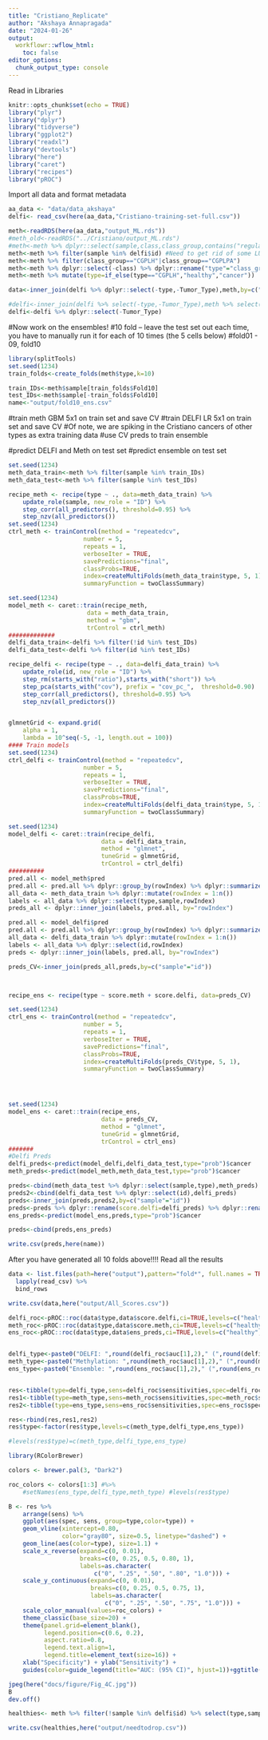 ```yaml
---
title: "Cristiano_Replicate"
author: "Akshaya Annapragada"
date: "2024-01-26"
output:
  workflowr::wflow_html:
    toc: false
editor_options:
  chunk_output_type: console    
---
```


Read in Libraries
```r
knitr::opts_chunk$set(echo = TRUE)
library("plyr")
library("dplyr")
library("tidyverse")
library("ggplot2")
library("readxl")
library("devtools")
library("here")
library("caret")
library("recipes")
library("pROC")
```

Import all data and format metadata
```r
aa_data <- "data/data_akshaya"
delfi<- read_csv(here(aa_data,"Cristiano-training-set-full.csv")) 

meth<-readRDS(here(aa_data,"output_ML.rds"))
#meth_old<-readRDS("../Cristiano/output_ML.rds")
#meth<-meth %>% dplyr::select(sample,class,class_group,contains("regular"))
meth<-meth %>% filter(sample %in% delfi$id) #Need to get rid of some LUCAS and D/C healthies that are in here
meth<-meth %>% filter(class_group=="CGPLH"|class_group=="CGPLPA")
meth<-meth %>% dplyr::select(-class) %>% dplyr::rename("type"="class_group")
meth<-meth %>% mutate(type=if_else(type=="CGPLH","healthy","cancer"))

data<-inner_join(delfi %>% dplyr::select(-type,-Tumor_Type),meth,by=c("id"="sample"))

#delfi<-inner_join(delfi %>% select(-type,-Tumor_Type),meth %>% select(sample,type),by=c("id"="sample"))
delfi<-delfi %>% dplyr::select(-Tumor_Type)

```

#Now work on the ensembles!
#10 fold -- leave the test set out each time, you have to manually run it for each of 10 times (the 5 cells below)
#fold01 - 09, fold10
```r
library(splitTools)
set.seed(1234)
train_folds<-create_folds(meth$type,k=10)

train_IDs<-meth$sample[train_folds$Fold10]
test_IDs<-meth$sample[-train_folds$Fold10]
name<-"output/fold10_ens.csv"
```

#train meth GBM 5x1 on train set and save CV
#train DELFI LR 5x1 on train set and save CV
#Of note, we are spiking in the Cristiano cancers of other types as extra training data
#use CV preds to train ensemble

#predict DELFI and Meth on test set
#predict ensemble on test set

```r
set.seed(1234)
meth_data_train<-meth %>% filter(sample %in% train_IDs)
meth_data_test<-meth %>% filter(sample %in% test_IDs)

recipe_meth <- recipe(type ~ ., data=meth_data_train) %>%
    update_role(sample, new_role = "ID") %>%
    step_corr(all_predictors(), threshold=0.95) %>%
    step_nzv(all_predictors())
set.seed(1234)
ctrl_meth <- trainControl(method = "repeatedcv",
                     number = 5,
                     repeats = 1,
                     verboseIter = TRUE,
                     savePredictions="final",
                     classProbs=TRUE,
                     index=createMultiFolds(meth_data_train$type, 5, 1),
                     summaryFunction = twoClassSummary)

set.seed(1234)
model_meth <- caret::train(recipe_meth,
                      data = meth_data_train,
                      method = "gbm",
                      trControl = ctrl_meth)
#############
delfi_data_train<-delfi %>% filter(!id %in% test_IDs)
delfi_data_test<-delfi %>% filter(id %in% test_IDs)

recipe_delfi <- recipe(type ~ ., data=delfi_data_train) %>%
    update_role(id, new_role = "ID") %>%
    step_rm(starts_with("ratio"),starts_with("short")) %>%
    step_pca(starts_with("cov"), prefix = "cov_pc_",  threshold=0.90)     %>%
    step_corr(all_predictors(), threshold=0.95) %>%
    step_nzv(all_predictors())


glmnetGrid <- expand.grid(
    alpha = 1,
    lambda = 10^seq(-5, -1, length.out = 100))
#### Train models
set.seed(1234)
ctrl_delfi <- trainControl(method = "repeatedcv",
                     number = 5,
                     repeats = 1,
                     verboseIter = TRUE,
                     savePredictions="final",
                     classProbs=TRUE,
                     index=createMultiFolds(delfi_data_train$type, 5, 1),
                     summaryFunction = twoClassSummary)

set.seed(1234)
model_delfi <- caret::train(recipe_delfi,
                          data = delfi_data_train,
                          method = "glmnet",
                          tuneGrid = glmnetGrid,
                          trControl = ctrl_delfi)
##########
pred.all <- model_meth$pred
pred.all <- pred.all %>% dplyr::group_by(rowIndex) %>% dplyr::summarize(score.meth = mean(cancer))
all_data <- meth_data_train %>% dplyr::mutate(rowIndex = 1:n())
labels <- all_data %>% dplyr::select(type,sample,rowIndex)
preds_all <- dplyr::inner_join(labels, pred.all, by="rowIndex")

pred.all <- model_delfi$pred
pred.all <- pred.all %>% dplyr::group_by(rowIndex) %>% dplyr::summarize(score.delfi = mean(cancer))
all_data <- delfi_data_train %>% dplyr::mutate(rowIndex = 1:n())
labels <- all_data %>% dplyr::select(id,rowIndex)
preds <- dplyr::inner_join(labels, pred.all, by="rowIndex")

preds_CV<-inner_join(preds_all,preds,by=c("sample"="id"))



recipe_ens <- recipe(type ~ score.meth + score.delfi, data=preds_CV)

set.seed(1234)
ctrl_ens <- trainControl(method = "repeatedcv",
                     number = 5,
                     repeats = 1,
                     verboseIter = TRUE,
                     savePredictions="final",
                     classProbs=TRUE,
                     index=createMultiFolds(preds_CV$type, 5, 1),
                     summaryFunction = twoClassSummary)




set.seed(1234)
model_ens <- caret::train(recipe_ens,
                          data = preds_CV,
                          method = "glmnet",
                          tuneGrid = glmnetGrid,
                          trControl = ctrl_ens)
#######
#Delfi Preds
delfi_preds<-predict(model_delfi,delfi_data_test,type="prob")$cancer
meth_preds<-predict(model_meth,meth_data_test,type="prob")$cancer

preds<-cbind(meth_data_test %>% dplyr::select(sample,type),meth_preds)
preds2<-cbind(delfi_data_test %>% dplyr::select(id),delfi_preds)
preds<-inner_join(preds,preds2,by=c("sample"="id"))
preds<-preds %>% dplyr::rename(score.delfi=delfi_preds) %>% dplyr::rename(score.meth=meth_preds)
ens_preds<-predict(model_ens,preds,type="prob")$cancer

preds<-cbind(preds,ens_preds)

write.csv(preds,here(name))

```



After you have generated all 10 folds above!!!!
Read all the results
```r
data <- list.files(path=here("output"),pattern="fold*", full.names = TRUE) %>% 
  lapply(read_csv) %>% 
  bind_rows 

write.csv(data,here("output/All_Scores.csv"))

delfi_roc<-pROC::roc(data$type,data$score.delfi,ci=TRUE,levels=c("healthy","cancer"))
meth_roc<-pROC::roc(data$type,data$score.meth,ci=TRUE,levels=c("healthy","cancer"))
ens_roc<-pROC::roc(data$type,data$ens_preds,ci=TRUE,levels=c("healthy","cancer"))


delfi_type<-paste0("DELFI: ",round(delfi_roc$auc[1],2)," (",round(delfi_roc$ci[1],2),"-",round(delfi_roc$ci[3],2),")")
meth_type<-paste0("Methylation: ",round(meth_roc$auc[1],2)," (",round(meth_roc$ci[1],2),"-",round(meth_roc$ci[3],2),")")
ens_type<-paste0("Ensemble: ",round(ens_roc$auc[1],2)," (",round(ens_roc$ci[1],2),"-",round(ens_roc$ci[3],2),")")


res<-tibble(type=delfi_type,sens=delfi_roc$sensitivities,spec=delfi_roc$specificities)
res1<-tibble(type=meth_type,sens=meth_roc$sensitivities,spec=meth_roc$specificities)
res2<-tibble(type=ens_type,sens=ens_roc$sensitivities,spec=ens_roc$specificities)

res<-rbind(res,res1,res2)
res$type<-factor(res$type,levels=c(meth_type,delfi_type,ens_type))

#levels(res$type)=c(meth_type,delfi_type,ens_type)
```

```r
library(RColorBrewer)

colors <- brewer.pal(3, "Dark2")

roc_colors <- colors[1:3] #%>%
    #setNames(ens_type,delfi_type,meth_type) #levels(res$type)

B <- res %>%
    arrange(sens) %>%
    ggplot(aes(spec, sens, group=type,color=type)) +
    geom_vline(xintercept=0.80,
               color="gray80", size=0.5, linetype="dashed") +
    geom_line(aes(color=type), size=1.1) +
    scale_x_reverse(expand=c(0, 0.01),
                    breaks=c(0, 0.25, 0.5, 0.80, 1),
                    labels=as.character(
                        c("0", ".25", ".50", ".80", "1.0"))) +
    scale_y_continuous(expand=c(0, 0.01),
                       breaks=c(0, 0.25, 0.5, 0.75, 1),
                       labels=as.character(
                           c("0", ".25", ".50", ".75", "1.0"))) +
    scale_color_manual(values=roc_colors) +
    theme_classic(base_size=20) +
    theme(panel.grid=element_blank(),
          legend.position=c(0.6, 0.2),
          aspect.ratio=0.8,
          legend.text.align=1,
          legend.title=element_text(size=16)) +
    xlab("Specificity") + ylab("Sensitivity") +
    guides(color=guide_legend(title="AUC: (95% CI)", hjust=1))+ggtitle("Cristiano Data")

jpeg(here("docs/figure/Fig_4C.jpg"))
B
dev.off()
```

```r
healthies<- meth %>% filter(!sample %in% delfi$id) %>% select(type,sample)

write.csv(healthies,here("output/needtodrop.csv"))
```

